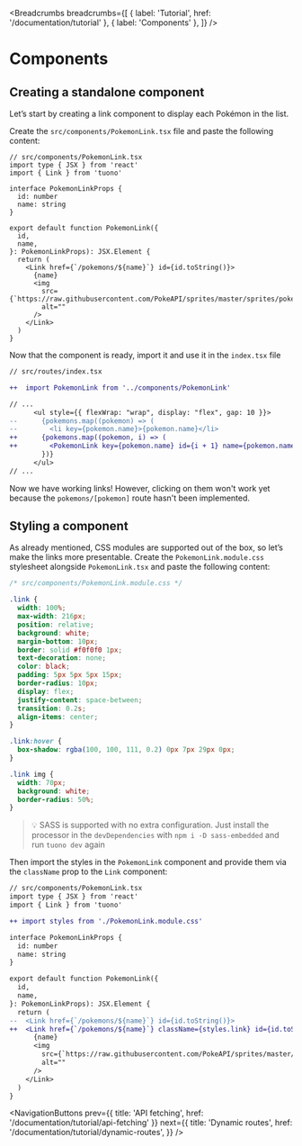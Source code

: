 
<MetaTags
  title="Tuono - Components"
  canonical="https://tuono.dev/documentation/tutorial/components"
  description="Learn how to manage the components in a Tuono codebase"
/>


<Breadcrumbs
  breadcrumbs={[
    { label: 'Tutorial', href: '/documentation/tutorial' },
    { label: 'Components' },
  ]}
/>

# Components

## Creating a standalone component

Let’s start by creating a link component to display each Pokémon in the list.

Create the `src/components/PokemonLink.tsx` file and paste the following content:

```tsx
// src/components/PokemonLink.tsx
import type { JSX } from 'react'
import { Link } from 'tuono'

interface PokemonLinkProps {
  id: number
  name: string
}

export default function PokemonLink({
  id,
  name,
}: PokemonLinkProps): JSX.Element {
  return (
    <Link href={`/pokemons/${name}`} id={id.toString()}>
      {name}
      <img
        src={`https://raw.githubusercontent.com/PokeAPI/sprites/master/sprites/pokemon/${id}.png`}
        alt=""
      />
    </Link>
  )
}
```

Now that the component is ready, import it and use it in the `index.tsx` file

```diff
// src/routes/index.tsx

++  import PokemonLink from '../components/PokemonLink'

// ...
      <ul style={{ flexWrap: "wrap", display: "flex", gap: 10 }}>
--      {pokemons.map((pokemon) => (
--        <li key={pokemon.name}>{pokemon.name}</li>
++      {pokemons.map((pokemon, i) => (
++        <PokemonLink key={pokemon.name} id={i + 1} name={pokemon.name} />
        })}
      </ul>
// ...
```

Now we have working links!
However, clicking on them won't work yet because the `pokemons/[pokemon]` route hasn't been implemented.

## Styling a component

As already mentioned, CSS modules are supported out of the box, so let’s make the links more presentable.
Create the `PokemonLink.module.css` stylesheet alongside `PokemonLink.tsx` and paste the following content:

```css
/* src/components/PokemonLink.module.css */

.link {
  width: 100%;
  max-width: 216px;
  position: relative;
  background: white;
  margin-bottom: 10px;
  border: solid #f0f0f0 1px;
  text-decoration: none;
  color: black;
  padding: 5px 5px 5px 15px;
  border-radius: 10px;
  display: flex;
  justify-content: space-between;
  transition: 0.2s;
  align-items: center;
}

.link:hover {
  box-shadow: rgba(100, 100, 111, 0.2) 0px 7px 29px 0px;
}

.link img {
  width: 70px;
  background: white;
  border-radius: 50%;
}
```

> 💡 SASS is supported with no extra configuration. Just install the processor in the `devDependencies` with `npm i -D sass-embedded` and run `tuono dev` again

Then import the styles in the `PokemonLink` component and provide them via the `className` prop to the `Link` component:

```diff
// src/components/PokemonLink.tsx
import type { JSX } from 'react'
import { Link } from 'tuono'

++ import styles from './PokemonLink.module.css'

interface PokemonLinkProps {
  id: number
  name: string
}

export default function PokemonLink({
  id,
  name,
}: PokemonLinkProps): JSX.Element {
  return (
--  <Link href={`/pokemons/${name}`} id={id.toString()}>
++  <Link href={`/pokemons/${name}`} className={styles.link} id={id.toString()}>
      {name}
      <img
        src={`https://raw.githubusercontent.com/PokeAPI/sprites/master/sprites/pokemon/${id}.png`}
        alt=""
      />
    </Link>
  )
}
```


<NavigationButtons
  prev={{ title: 'API fetching', href: '/documentation/tutorial/api-fetching' }}
  next={{
    title: 'Dynamic routes',
    href: '/documentation/tutorial/dynamic-routes',
  }}
/>
